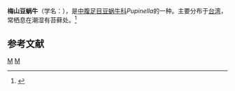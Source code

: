 {{Speciesbox 
| taxon = Pupinella masuhowaruensis
| authority = Ueng et Chiou, 2004
}}
'''梅山豆蜗牛'''（学名：''{{lang|la|Pupinella masuhowaruensis}}''），是[[中腹足目|中腹足目]][[豆蜗牛科|豆蜗牛科]]''Pupinella''的一种。主要分布于[[台湾|台湾]]，常栖息在潮湿有苔藓处。<ref>{{cite web|url=http://shell.sinica.edu.tw/chinese/shellbase_detail.php?science_no=3227|title=国际贝库：梅山豆蜗牛|publisher=台湾贝类资料库|accessdate=2009-08-11|archive-date=2016-03-04|archive-url=https://web.archive.org/web/20160304130446/http://shell.sinica.edu.tw/chinese/shellbase_detail.php?science_no=3227|dead-url=no}}</ref>

== 参考文献 ==
{{reflist|2}}

{{Taxonbar}}
[[Category:2004年描述的动物|M]]
[[Category:豆蜗牛科|M]]